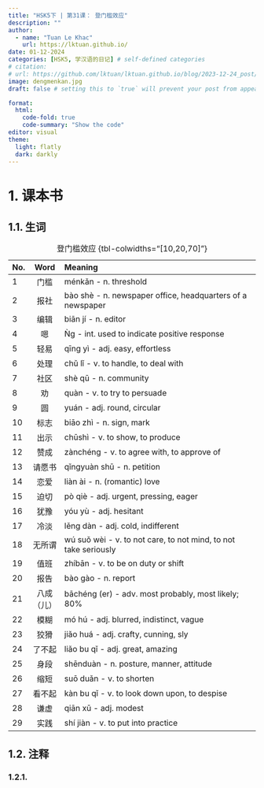 ```yaml
---
title: "HSK5下 | 第31课： 登门槛效应"
description: ""
author:
  - name: "Tuan Le Khac"
    url: https://lktuan.github.io/
date: 01-12-2024
categories: [HSK5, 学汉语的日记] # self-defined categories
# citation: 
# url: https://github.com/lktuan/lktuan.github.io/blog/2023-12-24_post/
image: dengmenkan.jpg
draft: false # setting this to `true` will prevent your post from appearing on your listing page until you're ready!

format: 
  html: 
    code-fold: true
    code-summary: "Show the code"
editor: visual
theme:
  light: flatly
  dark: darkly
---
```


# 1. 课本书

## 1.1. 生词

| No. | Word | Meaning                                                     |
|:----|:----:|:------------------------------------------------------------|
|1|门槛|ménkǎn - n. threshold|
|2|报社|bào shè - n. newspaper office, headquarters of a newspaper|
|3|编辑|biān jí - n. editor|
|4|嗯|Ǹg - int. used to indicate positive response|
|5|轻易|qīng yì - adj. easy, effortless|
|6|处理|chǔ lǐ - v. to handle, to deal with|
|7|社区|shè qū - n. community|
|8|劝|quàn - v. to try to persuade|
|9|圆|yuán - adj. round, circular|
|10|标志|biāo zhì - n. sign, mark|
|11|出示|chūshì - v. to show, to produce|
|12|赞成|zànchéng - v. to agree with, to approve of|
|13|请愿书|qǐngyuàn shū - n. petition|
|14|恋爱|liàn ài - n. (romantic) love|
|15|迫切|pò qiè - adj. urgent, pressing, eager|
|16|犹豫|yóu yù - adj. hesitant|
|17|冷淡|lěng dàn - adj. cold, indifferent|
|18|无所谓|wú suǒ wèi - v. to not care, to not mind, to not take seriously|
|19|值班|zhíbān - v. to be on duty or shift|
|20|报告|bào gào - n. report|
|21|八成（儿）|bāchéng (er) - adv. most probably, most likely; 80%|
|22|模糊|mó hú - adj. blurred, indistinct, vague|
|23|狡猾|jiǎo huá - adj. crafty, cunning, sly|
|24|了不起|liǎo bu qǐ - adj. great, amazing|
|25|身段|shēnduàn - n. posture, manner, attitude|
|26|缩短|suō duǎn - v. to shorten|
|27|看不起|kàn bu qǐ - v. to look down upon, to despise|
|28|谦虚|qiān xū - adj. modest|
|29|实践|shí jiàn - v. to put into practice|
: 登门槛效应 {tbl-colwidths="\[10,20,70\]"}

## 1.2. 注释

### 1.2.1.